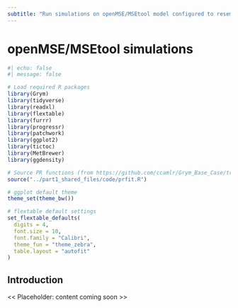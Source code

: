 ```yaml
---
subtitle: "Run simulations on openMSE/MSEtool model configured to resemble the GRYM approach"
---
```


# openMSE/MSEtool simulations {#sec-openmse-sims}



```r
#| echo: false
#| message: false

# Load required R packages
library(Grym)
library(tidyverse)
library(readxl)
library(flextable)
library(furrr)
library(progressr)
library(patchwork)
library(ggplot2)
library(tictoc)
library(MetBrewer)
library(ggdensity)

# Source PR functions (from https://github.com/ccamlr/Grym_Base_Case/tree/Simulations/3_Code/Source)
source("../part1_shared_files/code/prfit.R")

# ggplot default theme
theme_set(theme_bw())

# flextable default settings
set_flextable_defaults(
  digits = 4,
  font.size = 10, 
  font.family = "Calibri",
  theme_fun = "theme_zebra",
  table.layout = "autofit"
)
```

## Introduction

<< Placeholder: content coming soon >>






<!-- Results 
 
- Compare via plots of median and quantiles (80% and 90%) of SSS trajectories
 through time, by gamma and scenario



-->
